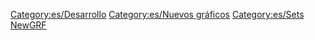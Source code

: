 {{en/Bilingual box| Es
| ---.
| ''Páginas sobre el proyecto de sustitución de gráficos de 8 bits, OpenGFX. Página principal: [[es/Archive/Community/Reemplazo de gráficos|Reemplazo de gráficos]].''}}

[[Category:es/Desarrollo]]
[[Category:es/Nuevos gráficos]]
[[Category:es/Sets NewGRF]]